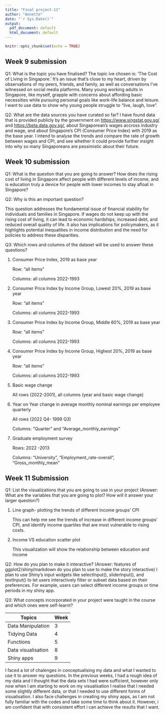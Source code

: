 ```yaml
---
title: "Final project-11"
author: "Annette"
date: "`r Sys.Date()`"
output:
  pdf_document: default
  html_document: default
---
```


```r
knitr::opts_chunk$set(echo = TRUE)
```

## Week 9 submission

Q1: What is the topic you have finalised?
The topic ive chosen is: 'The Cost of Living in Singapore.' It's an issue that's close to my heart, driven by observations of my peers, friends, and family, as well as conversations I've witnessed on social media platforms. Many young working adults in Singapore, like myself, grapple with concerns about affording basic necessities while pursuing personal goals like work-life balance and leisure. I want to use data to show why young people struggle to "live, laugh, love".


Q2: What are the data sources you have curated so far?
I have found data that is provided publicly by the government on <https://www.singstat.gov.sg/> and <https://beta.data.gov.sg/>, about Singaporean's wages accross industry and wage, and about Singapore's CPI (Consumer Price Index) with 2019 as the base year. I intend to analyse the trends and compare the rate of growth between wages and CPI, and see whether it could provide further insight into why so many Singaporeans are pessimistic about their future.

## Week 10 submission

Q1: What is the question that you are going to answer?
How does the rising cost of living in Singapore affect people with different levels of income, and is education truly a device for people with lower incomes to stay afloat in Singapore?

Q2: Why is this an important question?

This question addresses the fundamental issue of financial stability for individuals and families in Singapore. If wages do not keep up with the rising cost of living, it can lead to economic hardships, increased debt, and reduced overall quality of life. It also has implications for policymakers, as it highlights potential inequalities in income distribution and the need for policies to address these disparities.

Q3: Which rows and columns of the dataset will be used to answer these questions?

1. Consumer Price Index, 2019 as base year

   Row: "all items"

   Columns: all columns 2022-1993

2. Consumer Price Index by Income Group, Lowest 20%, 2019 as base year

   Row: "all items"

   Columns: all columns 2022-1993

3. Consumer Price Index by Income Group, Middle 60%, 2019 as base year

   Row: "all items"

   Columns: all columns 2022-1993

4. Consumer Price Index by Income Group, Highest 20%, 2019 as base year

   Row: "all items"

   Columns: all columns 2022-1993

5. Basic wage change

   All rows (2022-2001), all columns (year and basic wage change)
   
6. Year on Year change in average monthly nominal earnings per employee quarterly

   All rows (2022 Q4- 1999 Q3)
   
   Columns: "Quarter" and "Average_monthly_earnings"
   
7. Graduate employment survey

   Rows: 2022 -2013
   
   Columns: "University", "Employment_rate-overall", "Gross_monthly_mean"
   
## Week 11 Submission

Q1: List the visualizations that you are going to use in your project (Answer: What are the variables that you are going to plot? How will it answer your larger question?)

1. Line graph- plotting the trends of different income groups' CPI

   This can help me see the trends of increase in different income groups' CPI, and identify income quartiles that are most vulnerable    to rising costs.
   
2. Income VS education scatter plot

   This visualization will show the relationship between education and income


Q2: How do you plan to make it interactive? (Answer: features of ggplot2/shiny/markdown do you plan to use to make the story interactive)
I plan to use Shiny's input widgets like selectInput(), sliderInput(), and textInput() to let users interactively filter or subset data based on their preferences. For example, users can select different income groups or time periods in my shiny app.


Q3: What concepts incorporated in your project were taught in the course and which ones were self-learnt?

| Topics | Week |
|--------------|-----|
| Data Manipulation | 3 |
| Tidying Data | 4 |
| Functions | 5 |
| Data visualisation | 8 |
| Shiny apps | 9 |

I faced a lot of chalenges in conceptualising my data and what I wanted to use it to answer my questions. In the previous weeks, I had a rough idea of my data and I thought that the data sets I had were sufficient, however only now when I am starting to work on my visualisation I realise that I needed some slightly different data, or that I needed to use different forms of visualisation. I also face challenges in creating my shiny apps, as I am not fully familiar with the codes and take some time to think about it. However, i am confident that with consistent effort i can achieve the results that I want.
